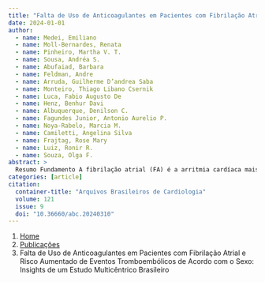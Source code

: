 ```yaml
---
title: "Falta de Uso de Anticoagulantes em Pacientes com Fibrilação Atrial e Risco Aumentado de Eventos Tromboembólicos de Acordo com o Sexo: Insights de um Estudo Multicêntrico Brasileiro"
date: 2024-01-01
author:
  - name: Medei, Emiliano
  - name: Moll-Bernardes, Renata
  - name: Pinheiro, Martha V. T.
  - name: Sousa, Andréa S.
  - name: Abufaiad, Barbara
  - name: Feldman, Andre
  - name: Arruda, Guilherme D’andrea Saba
  - name: Monteiro, Thiago Libano Csernik
  - name: Luca, Fabio Augusto De
  - name: Henz, Benhur Davi
  - name: Albuquerque, Denilson C.
  - name: Fagundes Junior, Antonio Aurelio P.
  - name: Noya-Rabelo, Marcia M.
  - name: Camiletti, Angelina Silva
  - name: Frajtag, Rose Mary
  - name: Luiz, Ronir R.
  - name: Souza, Olga F.
abstract: > 
  Resumo Fundamento A fibrilação atrial (FA) é a arritmia cardíaca mais prevalente e sua apresentação difere de acordo com a idade e o sexo. Estudos recentes revelaram diferenças na FA entre vários grupos demográficos, incluindo a população latino-americana. Objetivos Melhor compreender as possíveis disparidades na prevalência da FA e nas estratégias de tratamento na população brasileira por meio de dados de um registro prospectivo multicêntrico de grande escala. Métodos O registro de FA da Rede D’Or é um estudo observacional prospectivo multicêntrico que incluiu pacientes com idade ≥ 18 anos com FA atendidos no pronto-socorro de 32 hospitais terciários no Brasil. Os pacientes foram caracterizados de acordo com o sexo e outras características basais e classificados de acordo com o uso prévio de anticoagulantes. Foi analisada a falta de uso de anticoagulantes em pacientes com indicações prévias. A significância estatística foi estabelecida em 5%. Resultados Os dados do estudo foram provenientes de um total de 1.955 pacientes inscritos. O sexo masculino foi mais prevalente e os homens eram mais jovens que as mulheres. Devido ao aumento da prevalência de episódios anteriores de FA e a um escore CHA2DS2-VASc mais elevado, mais mulheres tiveram indicação de terapia anticoagulante; no entanto, uma proporção significativa não estava recebendo esse tratamento. Dos 29 óbitos intra-hospitalares, 15 pacientes tinham indicação prévia para anticoagulação, mas apenas 3 estavam em uso de anticoagulantes. Conclusão O presente estudo revelou diferenças relacionadas ao sexo na população brasileira de pacientes com FA que são consistentes com tendências em países de alta renda. A promoção de uma melhor implementação de terapias anticoagulantes e antitrombóticas para reduzir o risco de óbito e eventos tromboembólicos entre mulheres com FA no Brasil é crucial. , Abstract Background Atrial fibrillation (AF) is the most prevalent cardiac arrhythmia, and its presentation differs according to age and sex. Recent studies have revealed differences in AF among various demographic groups, including the Latin American population. Objectives To better understand potential disparities in AF prevalence and treatment strategies in the Brazilian population through data from a large multicentric prospective registry. Methods The Rede D’Or AF registry is a multicenter prospective observational study including patients aged ≥ 18 years with AF who were seen in the emergency department of 32 tertiary hospitals in Brazil. Patients were characterized according to sex and other baseline characteristics and were classified according to previous anticoagulant use. The lack of anticoagulant use in patients with previous indications was analyzed. Statistical significance was set at 5%. Results The study data were from a total of 1955 patients enrolled. Male sex was more prevalent, and men were younger than the women. Due to an increased prevalence of previous AF episode and a higher CHA2DS2-VASc score, more women had indications for anticoagulant therapy; however, a significant proportion was not receiving this treatment. From 29 in-hospital deaths, 15 patients had previous indication for anticoagulation, but only 3 were using anticoagulants. Conclusion This study revealed sex-related differences in the Brazilian population of patients with AF that are consistent with trends in high-income countries. The promotion of better implementation of anticoagulant and antithrombotic therapies to reduce the risk of death and thromboembolic events among women with AF in Brazil is crucial.
categories: [article]
citation: 
  container-title: "Arquivos Brasileiros de Cardiologia"
  volume: 121
  issue: 9
  doi: "10.36660/abc.20240310"
---
```


```{=html}
<nav aria-label="breadcrumb">
  <ol class="breadcrumb">
    <li class="breadcrumb-item"><a href="../../index.html">Home</a></li>
    <li class="breadcrumb-item"><a href="../index.html">Publicações</a></li>
    <li class="breadcrumb-item active" aria-current="page">Falta de Uso de Anticoagulantes em Pacientes com Fibrilação Atrial e Risco Aumentado de Eventos Tromboembólicos de Acordo com o Sexo: Insights de um Estudo Multicêntrico Brasileiro</li>
  </ol>
</nav>
```
